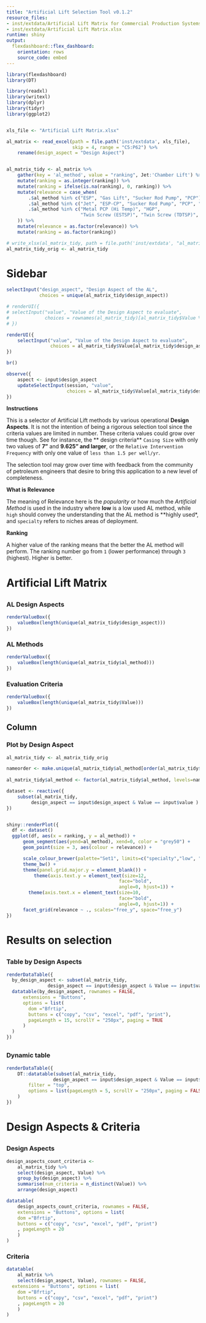 ```yaml
---
title: "Artificial Lift Selection Tool v0.1.2"
resource_files:
- inst/extdata/Artificial Lift Matrix for Commercial Production Systems (CPS)14Aug062.xlsx
- inst/extdata/Artificial Lift Matrix.xlsx
runtime: shiny
output:
  flexdashboard::flex_dashboard:
    orientation: rows
    source_code: embed
---
```


```r
library(flexdashboard)
library(DT)
```


```r
library(readxl)
library(writexl)
library(dplyr)
library(tidyr)
library(ggplot2)


xls_file <- "Artificial Lift Matrix.xlsx"

al_matrix <- read_excel(path = file.path('inst/extdata', xls_file), 
                        skip = 4, range = "C5:P62") %>% 
    rename(design_aspect = "Design Aspect")


al_matrix_tidy <- al_matrix %>% 
    gather(key = 'al_method', value = "ranking", Jet:'Chamber Lift') %>% 
    mutate(ranking = as.integer(ranking)) %>% 
    mutate(ranking = ifelse(is.na(ranking), 0, ranking)) %>% 
    mutate(relevance = case_when(
        .$al_method %in% c("ESP", "Gas Lift", "Sucker Rod Pump", "PCP") ~ "high",
        .$al_method %in% c("Jet", "ESP-CP", "Sucker Rod Pump", "PCP", "HSP") ~ "low",
        .$al_method %in% c("Metal PCP (Hi Temp)", "HGP", 
                           "Twin Screw (ESTSP)", "Twin Screw (TDTSP)", "Chamber Lift") ~ "specialty"
    )) %>% 
    mutate(relevance = as.factor(relevance)) %>% 
    mutate(ranking = as.factor(ranking))

# write_xlsx(al_matrix_tidy, path = file.path('inst/extdata', "al_matrix_tidy.xlsx"))
al_matrix_tidy_orig <- al_matrix_tidy
```

# Sidebar {.sidebar data-width="350"}

```r
selectInput("design_aspect", "Design Aspect of the AL", 
            choices = unique(al_matrix_tidy$design_aspect))

# renderUI({
# selectInput("value", "Value of the Design Aspect to evaluate",
#             choices = rownames(al_matrix_tidy)[al_matrix_tidy$Value %in% input$design_aspect])
# })

renderUI({
    selectInput("value", "Value of the Design Aspect to evaluate",
                choices = al_matrix_tidy$Value[al_matrix_tidy$design_aspect == levels(al_matrix_tidy$design_aspect)[1]])
})

br()

observe({
    aspect <- input$design_aspect
    updateSelectInput(session, "value", 
                      choices = al_matrix_tidy$Value[al_matrix_tidy$design_aspect == aspect])
})    
```


**Instructions**

This is a selector of Artificial Lift methods by various operational **Design Aspects**. It is not the intention of being a rigorous selection tool since the criteria values are limited in number. These criteria values could grow over time though. See for instance, the ** design criteria** `Casing Size` with only two values of **7"** and **9.625" and larger**, or the `Relative Intervention Frequency` with only one value of `less than 1.5 per well/yr`.

The selection tool may grow over time with feedback from the community of petroleum engineers that desire to bring this application to a new level of completeness.

**What is Relevance**

The meaning of Relevance here is the *popularity* or how much the *Artificial Method* is used in the industry where **low** is a low used AL method, while `high` should convey the understanding that the AL method is **highly used*, and `specialty` refers to niches areas of deployment.

**Ranking**

A higher value of the ranking means that the better the AL method will perform. The ranking number go from `1` (lower performance) through `3` (highest). Higher is better.



# Artificial Lift Matrix

## 

### AL Design Aspects {.value-box}

```r
renderValueBox({
    valueBox(length(unique(al_matrix_tidy$design_aspect)))
})
```

### AL Methods {.value-box}

```r
renderValueBox({
    valueBox(length(unique(al_matrix_tidy$al_method)))
})
```

### Evaluation Criteria  {.value-box}

```r
renderValueBox({
    valueBox(length(unique(al_matrix_tidy$Value)))
})
```

## Column

### Plot by Design Aspect

```r

al_matrix_tidy <- al_matrix_tidy_orig

nameorder <- make.unique(al_matrix_tidy$al_method[order(al_matrix_tidy$relevance, al_matrix_tidy$ranking)])
    
al_matrix_tidy$al_method <- factor(al_matrix_tidy$al_method, levels=nameorder)

dataset <- reactive({
    subset(al_matrix_tidy, 
         design_aspect == input$design_aspect & Value == input$value )    
})


shiny::renderPlot({
  df <- dataset()
  ggplot(df, aes(x = ranking, y = al_method)) +
      geom_segment(aes(yend=al_method), xend=0, color = "grey50") +
      geom_point(size = 3, aes(colour = relevance)) +

      scale_colour_brewer(palette="Set1", limits=c("specialty","low", "high")) +
      theme_bw() +
      theme(panel.grid.major.y = element_blank()) + 
          theme(axis.text.y = element_text(size=12, 
                                         face="bold",
                                         angle=0, hjust=1)) +
        theme(axis.text.x = element_text(size=10, 
                                         face="bold",
                                         angle=0, hjust=1)) +
      facet_grid(relevance ~ ., scales="free_y", space="free_y")
})
```


# Results on selection

##  {data-orientation=rows}

### Table by Design Aspects

```r
renderDataTable({
  by_design_aspect <- subset(al_matrix_tidy, 
               design_aspect == input$design_aspect & Value == input$value )
  datatable(by_design_aspect, rownames = FALSE,
      extensions = "Buttons", 
      options = list(
        dom ="Bfrtip",
        buttons = c("copy", "csv", "excel", "pdf", "print"),
        pageLength = 15, scrollY = "250px", paging = TRUE
      )
  )
})
```

##  {data-orientation=rows}

### Dynamic table

```r
renderDataTable({
    DT::datatable(subset(al_matrix_tidy, 
                 design_aspect == input$design_aspect & Value == input$value ),
        filter = "top",
        options = list(pageLength = 5, scrollY = "250px", paging = FALSE)
    )
})    
```

# Design Aspects & Criteria

##

### Design Aspects

```r
design_aspects_count_criteria <- 
    al_matrix_tidy %>% 
    select(design_aspect, Value) %>% 
    group_by(design_aspect) %>% 
    summarise(num_criteria = n_distinct(Value)) %>% 
    arrange(design_aspect)

datatable(
    design_aspects_count_criteria, rownames = FALSE,
    extensions = "Buttons", options = list(
    dom ="Bfrtip",
    buttons = c("copy", "csv", "excel", "pdf", "print")
    , pageLength = 20
    )
)
```


### Criteria

```r
datatable(
    al_matrix %>% 
    select(design_aspect, Value), rownames = FALSE,
  extensions = "Buttons", options = list(
    dom ="Bfrtip",
    buttons = c("copy", "csv", "excel", "pdf", "print")
    , pageLength = 20
    )
)
```

